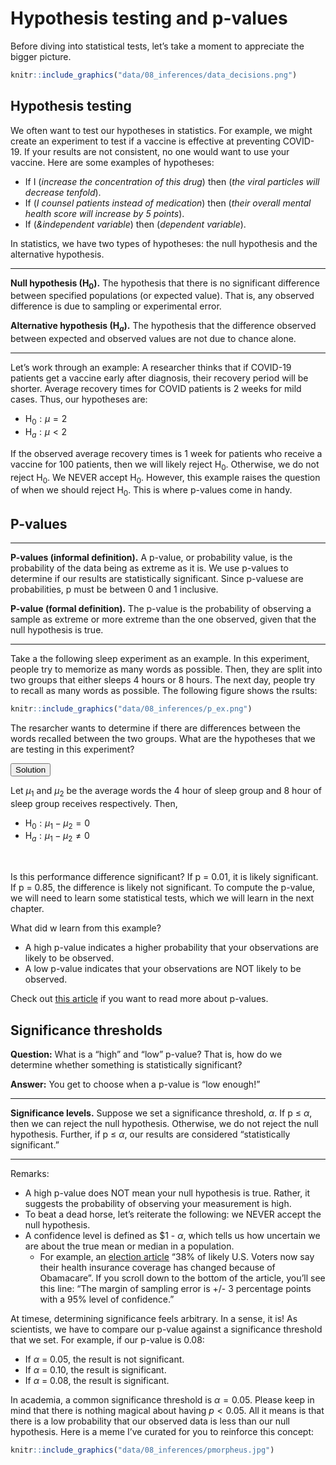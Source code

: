 # Hypothesis testing and p-values

Before diving into statistical tests, let’s take a moment to appreciate the bigger picture.

```r
knitr::include_graphics("data/08_inferences/data_decisions.png")
```

## Hypothesis testing

We often want to test our hypotheses in statistics. For example, we might create an experiment to test if a vaccine is effective at preventing COVID-19. If your results are not consistent, no one would want to use your vaccine. Here are some examples of hypotheses:

- If I (*increase the concentration of this drug*) then (*the viral particles will decrease tenfold*).
- If (*I counsel patients instead of medication*) then (*their overall mental health score will increase by 5 points*).
- If (*&independent variable*) then (*dependent variable*).

In statistics, we have two types of hypotheses: the null hypothesis and the alternative hypothesis.

---

**Null hypothesis (H$_0$).** The hypothesis that there is no significant difference between specified populations (or expected value). That is, any observed difference is due to sampling or experimental error.

**Alternative hypothesis (H$_a$).** The hypothesis that the difference observed between expected and observed values are not due to chance alone.

---

Let's work through an example: A researcher thinks that if COVID-19 patients get a vaccine early after diagnosis, their recovery period will be shorter. Average recovery times for COVID patients is 2 weeks for mild cases. Thus, our hypotheses are:

- H$_0: \mu = 2$
- H$_a: \mu < 2$

If the observed average recovery times is 1 week for patients who receive a vaccine for 100 patients, then we will likely reject H$_0$. Otherwise, we do not reject H$_0$. We NEVER accept H$_0$. However, this example raises the question of when we should reject H$_0$. This is where p-values come in handy.


## P-values

---

**P-values (informal definition).** A p-value, or probability value, is the probability of the data being as extreme as it is. We use p-values to determine if our results are statistically significant. Since p-valuese are probabilities, p must be between 0 and 1 inclusive.

**P-value (formal definition).** The p-value is the probability of observing a sample as extreme or more extreme than the one observed, given that the null hypothesis is true.

---

Take a the following sleep experiment as an example. In this experiment, people try to memorize as many words as possible. Then, they are split into two groups that either sleeps 4 hours or 8 hours. The next day, people try to recall as many words as possible. The following figure shows the rsults:

```r
knitr::include_graphics("data/08_inferences/p_ex.png")
```

The resarcher wants to determine if there are differences between the words recalled between the two groups. What are the hypotheses that we are testing in this experiment?

<button class="collapsible">Solution</button>
<div class="collapse_content">
Let $\mu_1$ and $\mu_2$ be the average words the 4 hour of sleep group and 8 hour of sleep group receives respectively. Then,

- H$_0: \mu_1 - \mu_2 = 0$
- H$_a: \mu_1 - \mu_2 \neq 0$
</div>

<br>

Is this performance difference significant? If p = 0.01, it is likely significant. If p = 0.85, the difference is likely not significant. To compute the p-value, we will need to learn some statistical tests, which we will learn in the next chapter.

What did w learn from this example?

- A high p-value indicates a higher probability that your observations are likely to be observed.
- A low p-value indicates that your observations are NOT likely to be observed.

Check out [this article](https://towardsdatascience.com/p-values-explained-by-data-scientist-f40a746cfc8) if you want to read more about p-values.


## Significance thresholds

**Question:** What is a “high” and “low” p-value? That is, how do we determine whether something is statistically significant?

**Answer:** You get to choose when a p-value is “low enough!"

---

**Significance levels.** Suppose we set a significance threshold, $\alpha$. If p ≤ $\alpha$, then we can reject the null hypothesis. Otherwise, we do not reject the null hypothesis. Further, if p ≤ $\alpha$, our results are considered "statistically significant."

---

Remarks:

- A high p-value does NOT mean your null hypothesis is true. Rather, it suggests the probability of observing your measurement is high.
- To beat a dead horse, let's reiterate the following: we NEVER accept the null hypothesis.
- A confidence level is defined as $1 - $\alpha$, which tells us how uncertain we are about the true mean or median in a population.
  - For example, an [election article](https://www.rasmussenreports.com/public_content/politics/current_events/healthcare/health_care_law_aug07) “38% of likely U.S. Voters now say their health insurance coverage has changed because of Obamacare”. If you scroll down to the bottom of the article, you’ll see this line: "The margin of sampling error is +/- 3 percentage points with a 95% level of confidence."

At timese, determining significance feels arbitrary. In a sense, it is! As scientists, we have to compare our p-value against a significance threshold that we set. For example, if our p-value is 0.08:

- If $\alpha$ = 0.05, the result is not significant.
- If $\alpha$ = 0.10, the result is significant.
- If $\alpha$ = 0.08, the result is significant.

In academia, a common significance threshold is $\alpha = 0.05$. Please keep in mind that there is nothing magical about having $p < 0.05$. All it means is that there is a low probability that our observed data is less than our null hypothesis. Here is a meme I've curated for you to reinforce this concept:

```r
knitr::include_graphics("data/08_inferences/pmorpheus.jpg")
```



<script>
  iFrameResize({}, ".interactive");
  
var coll = document.getElementsByClassName("collapsible");
var coll_down = document.getElementsByClassName("collapse_content");
var i;
for (i = 0; i < coll.length; i++) {
  coll[i].addEventListener("click", function() {
    this.classList.toggle("active");
    var content = this.nextElementSibling;
    if (content.style.maxHeight){
      content.style.maxHeight = null;
    } else {
      content.style.maxHeight = content.scrollHeight + "px";
    } 
  });
}
</script>

